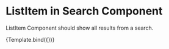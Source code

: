 <!--- index.stories.mdx -->



<Meta title="MDX/ListItem" component={ListItem} />

# ListItem in Search Component

ListItem Component should show all results from a search.


<Canvas>
  <Story 
    name="Default"
    args={{ 
      label: 'Default story',
  }}>
  {Template.bind({})}
  </Story>
</Canvas>